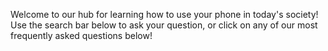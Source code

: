 Welcome to our hub for learning how to use your phone in today's society!
Use the search bar below to ask your question, or click on any of our most
frequently asked questions below!